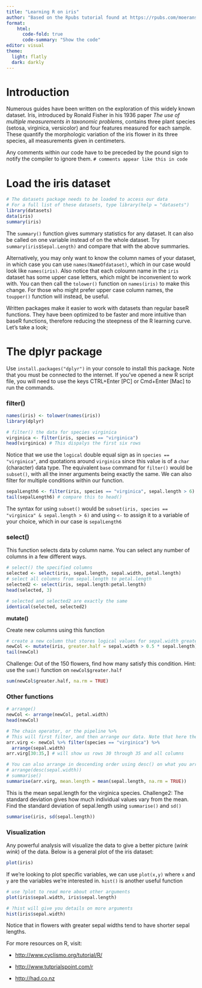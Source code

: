 ---
title: "Learning R on iris"
author: "Based on the Rpubs tutorial found at https://rpubs.com/moeransm/intro-iris"
format: 
    html:
      code-fold: true
      code-summary: "Show the code"
editor: visual
theme:
  light: flatly
  dark: darkly
---

# **Introduction**

Numerous guides have been written on the exploration of this widely known dataset. Iris, introduced by Ronald Fisher in his 1936 paper *The use of multiple measurements in taxonomic problems*, contains three plant species (setosa, virginica, versicolor) and four features measured for each sample. These quantify the morphologic variation of the iris flower in its three species, all measurements given in centimeters.

Any comments within our code have to be preceded by the pound sign to notify the compiler to ignore them. `# comments appear like this in code`

# **Load the iris dataset**

```{r}
# The datasets package needs to be loaded to access our data 
# For a full list of these datasets, type library(help = "datasets")
library(datasets)
data(iris)
summary(iris)
```

::: callout-tip
The `summary()` function gives summary statistics for any dataset. It can also be called on one variable instead of on the whole dataset. Try `summary(iris$Sepal.Length)` and compare that with the above summaries.
:::

Alternatively, you may only want to know the column names of your dataset, in which case you can use `names(NameOfdataset)`, which in our case would look like `names(iris)`. Also notice that each coloumn name in the `iris` dataset has some upper case letters, which might be inconvenient to work with. You can then call the `tolower()` function on `names(iris)` to make this change. For those who might prefer upper case column names, the `toupper()` function will instead, be useful.

Written packages make it easier to work with datasets than regular baseR functions. They have been optimized to be faster and more intuitive than baseR functions, therefore reducing the steepness of the R learning curve. Let's take a look;

# **The dplyr package**

Use `install.packages("dplyr")` in your console to install this package. Note that you must be connected to the internet. If you've opened a new R script file, you will need to use the keys CTRL+Enter \[PC\] or Cmd+Enter \[Mac\] to run the commands.

### **filter()**

```{r}
names(iris) <- tolower(names(iris))
library(dplyr)
```

```{r}
# filter() the data for species virginica
virginica <- filter(iris, species == "virginica")
head(virginica) # This dispalys the first six rows
```

Notice that we use the `logical` double equal sign as in `species == "virginica"`, and quotations around `virginica` since this value is of a `char` (character) data type. The equivalent `base` command for `filter()` would be `subset()`, with all the inner arguments being exactly the same. We can also filter for multiple conditions within our function.

```{r}
sepalLength6 <- filter(iris, species == "virginica", sepal.length > 6)
tail(sepalLength6) # compare this to head()
```

The syntax for using `subset()` would be `subset(iris, species == "virginica" & sepal.length > 6)` and using `<-` to assign it to a variable of your choice, which in our case is `sepalLength6`

### **select()**

This function selects data by column name. You can select any number of columns in a few different ways.

```{r}
# select() the specified columns
selected <- select(iris, sepal.length, sepal.width, petal.length)
# select all columns from sepal.length to petal.length
selected2 <- select(iris, sepal.length:petal.length)
head(selected, 3)
```

```{r}
# selected and selected2 are exactly the same
identical(selected, selected2)
```

**mutate()**

Create new columns using this function

```{r}
# create a new column that stores logical values for sepal.width greater than half of sepal.length
newCol <- mutate(iris, greater.half = sepal.width > 0.5 * sepal.length)
tail(newCol)
```

Challenge: Out of the 150 flowers, find how many satisfy this condition. Hint: use the `sum()` function on `newCol$greater.half`

```{r}
sum(newCol$greater.half, na.rm = TRUE)
```

### **Other functions**

```{r}
# arrange()
newCol <- arrange(newCol, petal.width)
head(newCol)
```

```{r}
# The chain operator, or the pipeline %>%
# This will first filter, and then arrange our data. Note that here the order in which you call functions does not matter, but in other cases it might
arr.virg <- newCol %>% filter(species == "virginica") %>%
  arrange(sepal.width)
arr.virg[30:35,] # will show us rows 30 through 35 and all columns
```

```{r}
# You can also arrange in descending order using desc() on what you arrange by
# arrange(desc(sepal.width))
# summarise()
summarise(arr.virg, mean.length = mean(sepal.length, na.rm = TRUE))
```

This is the mean sepal.length for the virginica species. Challenge2: The standard deviation gives how much individual values vary from the mean. Find the standard deviation of sepal.length using `summarise()` and `sd()`

```{r}
summarise(iris, sd(sepal.length))
```

### **Visualization**

Any powerful analysis will visualize the data to give a better picture (*wink wink*) of the data. Below is a general plot of the iris dataset:

```{r}
plot(iris)
```

If we're looking to plot specific variables, we can use `plot(x,y)` where `x` and `y` are the variables we're interested in. `hist()` is another useful function

```{r}
# use ?plot to read more about other arguments
plot(iris$sepal.width, iris$sepal.length)
```

```{r}
# ?hist will give you details on more arguments
hist(iris$sepal.width)
```

Notice that in flowers with greater sepal widths tend to have shorter sepal lengths.

For more resources on R, visit:

-   <http://www.cyclismo.org/tutorial/R/>

-   <http://www.tutprialspoint.com/r>

-   [http://had.co.nz](http://had.co.nz/)
